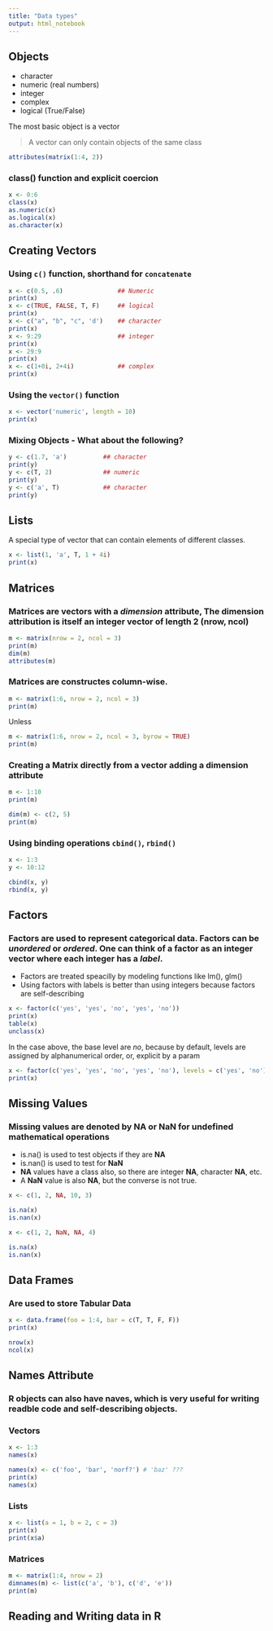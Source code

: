 ```yaml
---
title: "Data types"
output: html_notebook
---
```


## Objects
- character
- numeric (real numbers)
- integer
- complex
- logical (True/False)

The most basic object is a vector

> A vector can only contain objects of the same class

```r
attributes(matrix(1:4, 2))
```

### class() function and explicit coercion
```r
x <- 0:6
class(x)
as.numeric(x)
as.logical(x)
as.character(x)
```


## Creating Vectors
### Using `c()` function, shorthand for `concatenate`
```r
x <- c(0.5, .6)               ## Numeric
print(x)
x <- c(TRUE, FALSE, T, F)     ## logical
print(x)
x <- c("a", "b", "c", 'd')    ## character
print(x)
x <- 9:29                     ## integer
print(x)
x <- 29:9
print(x)
x <- c(1+0i, 2+4i)            ## complex
print(x)
```

### Using the `vector()` function

```r
x <- vector('numeric', length = 10)
print(x)
```

### Mixing Objects - What about the following?
```r
y <- c(1.7, 'a')          ## character
print(y)
y <- c(T, 2)              ## numeric
print(y)
y <- c('a', T)            ## character
print(y)
```


## Lists

A special type of vector that can contain elements of different classes.

```r
x <- list(1, 'a', T, 1 + 4i)
print(x)
```

## Matrices
### Matrices are vectors with a _dimension_ attribute, The dimension attribution is itself an integer vector of length 2 (nrow, ncol)

```r
m <- matrix(nrow = 2, ncol = 3)
print(m)
dim(m)
attributes(m)
```

### Matrices are constructes column-wise.

```r
m <- matrix(1:6, nrow = 2, ncol = 3)
print(m)
```

Unless

```r
m <- matrix(1:6, nrow = 2, ncol = 3, byrow = TRUE)
print(m)
```

### Creating a Matrix directly from a vector adding a dimension attribute

```r
m <- 1:10
print(m)

dim(m) <- c(2, 5)
print(m)
```

### Using binding operations `cbind()`, `rbind()`

```r
x <- 1:3
y <- 10:12

cbind(x, y)
rbind(x, y)
```

## Factors
### Factors are used to represent **categorical** data. Factors can be _unordered_ or _ordered_. One can think of a factor as an integer vector where each integer has a _label_.
- Factors are treated speacilly by modeling functions like lm(), glm()
- Using factors with labels is better than using integers because factors are self-describing

```r
x <- factor(c('yes', 'yes', 'no', 'yes', 'no'))
print(x)
table(x)
unclass(x)
```

In the case above, the base level are _no_, because by default, levels are assigned by alphanumerical order, or, explicit by a param

```r
x <- factor(c('yes', 'yes', 'no', 'yes', 'no'), levels = c('yes', 'no'))
print(x)
```


## Missing Values
### Missing values are denoted by **NA** or **NaN** for undefined mathematical operations

- is.na() is used to test objects if they are **NA**
- is.nan() is used to test for **NaN**
- **NA** values have a class also, so there are integer **NA**, character **NA**, etc.
- A **NaN** value is also **NA**, but the converse is not true.

```r
x <- c(1, 2, NA, 10, 3)

is.na(x)
is.nan(x)

x <- c(1, 2, NaN, NA, 4)

is.na(x)
is.nan(x)
```

## Data Frames
### Are used to store **Tabular Data**

```r
x <- data.frame(foo = 1:4, bar = c(T, T, F, F))
print(x)

nrow(x)
ncol(x)
```

## Names Attribute
### R objects can also have naves, which is very useful for writing readble code and self-describing objects.

### Vectors
```r
x <- 1:3
names(x)

names(x) <- c('foo', 'bar', 'norf?') # 'baz' ???
print(x)
names(x)
```

### Lists
```r
x <- list(a = 1, b = 2, c = 3)
print(x)
print(x$a)
```

### Matrices
```r
m <- matrix(1:4, nrow = 2)
dimnames(m) <- list(c('a', 'b'), c('d', 'e'))
print(m)
```

## Reading and Writing data in R